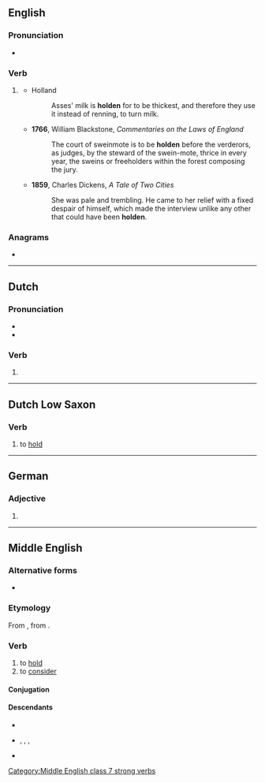 {{also|Holden}}
==English==

===Pronunciation===
* {{rhymes|en|əʊldən}}

===Verb===
{{head|en|verb form}}

# {{lb|en|archaic}} {{past participle of|en|hold|nocat=1}}
#* Holland
#*: Asses' milk is '''holden''' for to be thickest, and therefore they use it instead of renning, to turn milk.
#* '''1766''', William Blackstone, ''Commentaries on the Laws of England''
#*: The court of sweinmote is to be '''holden''' before the verderors, as judges, by the steward of the swein-mote, thrice in every year, the sweins or freeholders within the forest composing the jury.
#* '''1859''', Charles Dickens, ''A Tale of Two Cities''
#*: She was pale and trembling. He came to her relief with a fixed despair of himself, which made the interview unlike any other that could have been '''holden'''.

===Anagrams===
* {{anagrams|en|a=dehlno|held on|hondel}}

----

==Dutch==

===Pronunciation===
* {{audio|nl|Nl-holden.ogg|Audio}}
* {{rhymes|nl|ɔldən}}

===Verb===
{{head|nl|verb form}}

# {{nl-verb form of|n=pl|t=past|m=ind+subj|hollen}}

----

==Dutch Low Saxon==

===Verb===
{{head|nds-nl|verb}}

# to [[hold]]

----

==German==

===Adjective===
{{head|de|adjective form}}

# {{inflection of|de|hold||str|gen|m//n|s|;|wk//mix|gen//dat|all-gender|s|;|str//wk//mix|acc|m|s|;|str|dat|p|;|wk//mix|all-case|p}}

----

==Middle English==

===Alternative forms===
* {{alter|enm|halden}}

===Etymology===
From {{inh|enm|ang|healdan}}, from {{inh|enm|gem-pro|*haldaną}}.

===Verb===
{{head|enm|verb}}

# to [[hold]]
# to [[consider]]

====Conjugation====
{{enm-conj|type=strong|class=7|holde|holdeþ, holden|holdest|holdeþ, holden|holdeþ|holdeþ, holden|holde|holden|holdende, holdinge|(y)holden|held(e)|helden|helde(st)|helden|held(e)|helden|helde|helde|hold(e)|holdeþ}}

====Descendants====
* {{desc|en|hold}}
* {{desc|sco|hald}}, {{l|sco|hauld}}, {{l|sco|haud}}, {{l|sco|had}}
* {{desc|yol|houle}}

[[Category:Middle English class 7 strong verbs]]